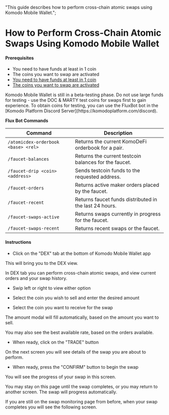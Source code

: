   "This guide describes how to perform cross-chain atomic swaps using Komodo Mobile Wallet.";


# How to Perform Cross-Chain Atomic Swaps Using Komodo Mobile Wallet

#### Prerequisites

*   You need to have funds at least in 1 coin
*   The coins you want to swap are activated
*   [You need to have funds at least in 1 coin](/komodo-wallet/mobile/view-your-receiving-address-to-send-funds-for-trading/)
*   [The coins you want to swap are activated](/komodo-wallet/mobile/add-and-activate-coins/)

<Note>
  Komodo Mobile Wallet is still in a beta-testing phase. Do not use large funds for testing - use the DOC & MARTY test coins for swaps first to gain experience.
  To obtain coins for testing, you can use the FluxBot bot in the [Komodo Platform Discord Server](https://komodoplatform.com/discord).

  **Flux Bot Commands**

  | Command                             | Description                                            |
  | ----------------------------------- | ------------------------------------------------------ |
  | `/atomicdex-orderbook <base> <rel>` | Returns the current KomoDeFi orderbook for a pair.     |
  | `/faucet-balances`                  | Returns the current testcoin balances for the faucet.  |
  | `/faucet-drip <coin> <address>`     | Sends testcoin funds to the requested address.         |
  | `/faucet-orders`                    | Returns active maker orders placed by the faucet.      |
  | `/faucet-recent`                    | Returns faucet funds distributed in the last 24 hours. |
  | `/faucet-swaps-active`              | Returns swaps currently in progress for the faucet.    |
  | `/faucet-swaps-recent`              | Returns recent swaps or the faucet.                    |
</Note>

#### Instructions

*   Click on the "DEX" tab at the bottom of Komodo Mobile Wallet app

This will bring you to the DEX view.

In DEX tab you can perform cross-chain atomic swaps, and view current orders and your swap history.

*   Swip left or right to view either option

<OptimizedImage title="How to Perform Cross-Chain Atomic Swaps Using Komodo Mobile Wallet" src={howToPerform1} classNaming="w-full" alt="How to Perform Cross-Chain Atomic Swaps Using Komodo Mobile Wallet" />

*   Select the coin you wish to sell and enter the desired amount

*   Select the coin you want to receive for the swap

The amount modal will fill automatically, based on the amount you want to sell.

You may also see the best available rate, based on the orders available.

*   When ready, click on the "TRADE" button

<OptimizedImage title="How to Perform Cross-Chain Atomic Swaps Using Komodo Mobile Wallet" src={howToPerform2} classNaming="w-full" alt="How to Perform Cross-Chain Atomic Swaps Using Komodo Mobile Wallet" />

On the next screen you will see details of the swap you are about to perform.

*   When ready, press the "CONFIRM" button to begin the swap

<OptimizedImage title="How to Perform Cross-Chain Atomic Swaps Using Komodo Mobile Wallet" src={howToPerform3} classNaming="w-full" alt="How to Perform Cross-Chain Atomic Swaps Using Komodo Mobile Wallet" />

You will see the progress of your swap in this screen.

You may stay on this page until the swap completes, or you may return to another screen. The swap will progress automatically.

<OptimizedImage title="How to Perform Cross-Chain Atomic Swaps Using Komodo Mobile Wallet" src={howToPerform4} classNaming="w-full" alt="How to Perform Cross-Chain Atomic Swaps Using Komodo Mobile Wallet" />

If you are still on the swap monitoring page from before, when your swap completes you will see the following screen.

<OptimizedImage title="How to Perform Cross-Chain Atomic Swaps Using Komodo Mobile Wallet" src={howToPerform5} classNaming="w-full" alt="How to Perform Cross-Chain Atomic Swaps Using Komodo Mobile Wallet" />
